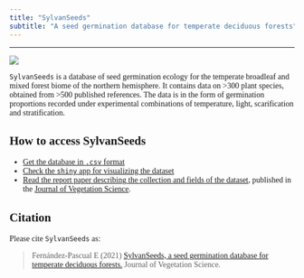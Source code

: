 ```yaml
---
title: "SylvanSeeds"
subtitle: "A seed germination database for temperate deciduous forests"
---
```


<style type="text/css">
  body{
  font-family: Georgia;
}
</style>

---

![](pictures/2017070313 Blue Ridge Parkway small.jpg)

`SylvanSeeds` is a database of seed germination ecology for the temperate broadleaf and mixed forest biome of the northern hemisphere. It contains data on >300 plant species, obtained from >500 published references. The data is in the form of germination proportions recorded under experimental combinations of temperature, light, scarification and stratification.

## How to access SylvanSeeds

* [Get the database in `.csv` format](https://github.com/efernandezpascual/sylvanseeds/blob/master/results/TBMF_Database.csv)
* [Check the `shiny` app for visualizing the dataset](https://efernandezpascual.shinyapps.io/sylvanseeds/)
* [Read the report paper describing the collection and fields of the dataset](https://github.com/efernandezpascual/sylvanseeds/blob/master/doc/manuscript.md), published in the [Journal of Vegetation Science](https://doi.org/10.1111/jvs.12960).

## Citation

Please cite `SylvanSeeds` as:

> Fernández-Pascual E (2021) [SylvanSeeds, a seed germination database for temperate deciduous forests.](https://doi.org/10.1111/jvs.12960) Journal of Vegetation Science.